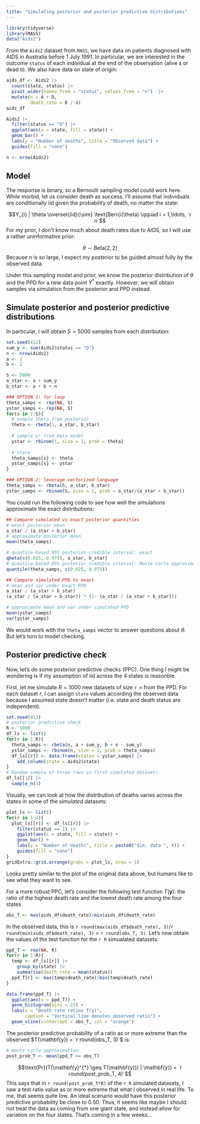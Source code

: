 ```yaml
---
title: "Simulating posterior and posterior predictive distributions"
---
```



```r
library(tidyverse)
library(MASS)
data("Aids2")
```

From the `Aids2` dataset from `MASS`, we have data on patients diagnosed with AIDS in Australia before 1 July 1991. In particular, we are interested in the outcome `status` of each individual at the end of the observation (alive `A` or dead `D`). We also have data on state of origin:

```r
aids_df <- Aids2 |>
  count(state, status) |>
  pivot_wider(names_from = "status", values_from = "n")  |>
  mutate(n = A + D,
         death_rate = D / n)
aids_df
```



```r
Aids2 |>
  filter(status == "D") |>
  ggplot(aes(x = state, fill = state)) +
  geom_bar() +
  labs(y = "Number of deaths", title = "Observed data") +
  guides(fill = "none")

n <- nrow(Aids2)
```

## Model

The response is binary, so a Bernoulli sampling model could work here. While morbid, let us consider death as success. I'll assume that individuals are conditionally iid given the probability of death, no matter the state:

$$Y_{i} | \theta \overset{iid}{\sim} \text{Bern}(\theta) \qquad i = 1,\ldots, `r n`$$
For my prior, I don't know much about death rates due to AIDS, so I will use a rather uninformative prior:

$$\theta \sim \text{Beta}(2,2)$$
Because $n$ is so large, I expect my posterior to be guided almost fully by the observed data. 

Under this sampling model and prior, we know the posterior distribution of $\theta$ and the PPD for a new data point $Y^{*}$ exactly. However, we will obtain samples via simulation from the posterior and PPD instead.

## Simulate posterior and posterior predictive distributions

In particular, I will obtain $S = 5000$ samples from each distribution:

```r
set.seed(412)
sum_y <- sum(Aids2$status == "D")
n <- nrow(Aids2)
a <- 2
b <- 2

S <- 5000
a_star <- a + sum_y
b_star <- a + b + n

### OPTION 1: for loop
theta_samps <- rep(NA, S) 
ystar_samps <- rep(NA, S)
for(s in 1:S){
  # sample theta from posterior
  theta <- rbeta(1, a_star, b_star)
  
  # sample y* from data model
  ystar <- rbinom(1, size = 1, prob = theta)
  
  # store
  theta_samps[s] <- theta
  ystar_samps[s] <- ystar
}

### OPTION 2: leverage vectorized language
theta_samps <- rbeta(S, a_star, b_star)
ystar_samps <- rbinom(S, size = 1, prob = a_star/(a_star + b_star))
```

You could run the following code to see how well the simulations approximate the exact distributions:

```r
## Compare simulated vs exact posterior quantities
# exact posterior mean
a_star / (a_star + b_star)
# approximate posterior mean
mean(theta_samps)

# quantile-based 95% posterior credible interval: exact
qbeta(c(0.025, 0.975), a_star, b_star)
# quantile-based 95% posterior credible interval: Monte Carlo approximate
quantile(theta_samps, c(0.025, 0.975))

## Compare simulated PPD to exact
# mean and var under exact PPD
a_star / (a_star + b_star)
(a_star / (a_star + b_star)) * (1- (a_star / (a_star + b_star)))

# approximate mean and var under simulated PPD
mean(ystar_samps)
var(ystar_samps)
```

We would work with the `theta_samps` vector to answer questions about $\theta$. But let's turn to model checking.

## Posterior predictive check

Now, let's do some posterior predictive checks (PPC). One thing I might be wondering is if my assumption of iid across the 4 states is reasonble. 

First, let me simulate $R = 1000$ new datasets of size `r n` from the PPD. For each dataset $r$, I can assign `state` values according the observed data because I assumed state doesn't matter (i.e. state and death status are independent).

```r
set.seed(412)
# posterior predictive check
R <- 1000
df_ls <- list()
for(r in 1:R){
  theta_samps <- rbeta(n, a + sum_y, b + n - sum_y)
  ystar_samps <- rbinom(n, size = 1, prob = theta_samps)
  df_ls[[r]] <- data.frame(status = ystar_samps) |>
    add_column(state = Aids2$state)
}
# Random sample of three rows in first simulated dataset:
df_ls[[1]] |>
  sample_n(3)
```

Visually, we can look at how the distribution of deaths varies across the states in some of the *simulated* datasets:

```r
plot_ls <- list()
for(r in 1:4){
  plot_ls[[r]] <- df_ls[[r]] |>
    filter(status == 1) |>
    ggplot(aes(x = state, fill = state)) +
    geom_bar() +
    labs(y = "Number of deaths", title = paste0("Sim. data ", r)) +
    guides(fill = "none")
}
gridExtra::grid.arrange(grobs = plot_ls, nrow = 1)
```

Looks pretty similar to the plot of the original data above, but humans like to see what they want to see.

For a more robust PPC, let's consider the following test function $T(\mathbf{y})$: the ratio of the highest death rate and the lowest death rate among the four states. 

```r
obs_T <- max(aids_df$death_rate)/min(aids_df$death_rate) 
```

In the observed data, this is `r round(max(aids_df$death_rate), 3)`/`r round(min(aids_df$death_rate), 3)` = `r round(obs_T, 3)`. Let's now obtain the values of the test function for the `r R` simualated datasets:

```r
ppd_T <- rep(NA, R)
for(r in 1:R){
  temp <- df_ls[[r]] |>
    group_by(state) |>
    summarise(death_rate = mean(status))
  ppd_T[r] <- max(temp$death_rate)/min(temp$death_rate)
}
```

```r
data.frame(ppd_T) |>
  ggplot(aes(x = ppd_T)) +
  geom_histogram(bins = 25) +
  labs(x = "Death rate ratios T(y)",
       caption = "Vertical line denotes observed ratio") +
  geom_vline(xintercept = obs_T, col = "orange")

```

The posterior predictive probability of a ratio as or more extreme than the observed $T(\mathbf{y}) = `r round(obs_T, 3)`$ is:

```r
# monte carlo approximation
post_prob_T <- mean(ppd_T >= obs_T)
```

$$\text{Pr}(T(\mathbf{y}^{*} \geq T(\mathbf{y})) | \mathbf{y}) = `r round(post_prob_T, 4)`$$
This says that in `r round(post_prob_T*R)` of the `r R` simulated datasets, I saw a test ratio value as or more extreme that what I observed in real life. To me, that seems quite low. An ideal scenario would have this posterior predictive probability be close to 0.50. Thus, it seems like maybe I should not treat the data as coming from one giant state, and instead allow for variation on the four states. That's coming in a few weeks...

